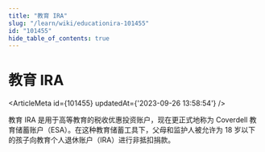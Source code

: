 ```yaml
---
title: "教育 IRA"
slug: "/learn/wiki/educationira-101455"
id: "101455"
hide_table_of_contents: true
---
```



# 教育 IRA

<ArticleMeta id={101455} updatedAt={'2023-09-26 13:58:54'} />
<div className='border-solid border-b border-t-0 my-4 border-[var(--ifm-color-gray-300)]' />

教育 IRA 是用于高等教育的税收优惠投资账户，现在更正式地称为 Coverdell 教育储蓄账户（ESA）。在这种教育储蓄工具下，父母和监护人被允许为 18 岁以下的孩子向教育个人退休账户（IRA）进行非抵扣捐款。
